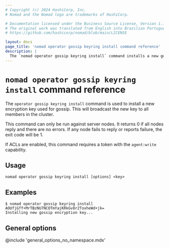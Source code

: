 ```yaml
---
# Copyright (c) 2024 HashiCorp, Inc.
# Nomad and the Nomad logo are trademarks of HashiCorp.

# Documentation licensed under the Business Source License, Version 1.1.
# The original work was translated from English into Brazilian Portuguese.
# https://github.com/hashicorp/nomad/blob/main/LICENSE

layout: docs
page_title: 'nomad operator gossip keyring install command reference'
description: |
  The `nomad operator gossip keyring install` command installs a new gossip encryption key.
---
```


# `nomad operator gossip keyring install` command reference

The `operator gossip keyring install` command is used to install a new
encryption key used for gossip. This will broadcast the new key to all
members in the cluster.

This command can only be run against server nodes. It returns 0 if all nodes
reply and there are no errors. If any node fails to reply or reports failure,
the exit code will be 1.

If ACLs are enabled, this command requires a token with the `agent:write`
capability.

## Usage

```plaintext
nomad operator gossip keyring install [options] <key>
```

## Examples

```shell-session
$ nomad operator gossip keyring install AOUfjGff+MrTBzNU7NCOTmYajKRkGv8r2ToxheWd+jk=
Installing new gossip encryption key...
```

## General options

@include 'general_options_no_namespace.mdx'
